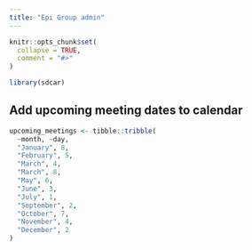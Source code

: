 ```yaml
---
title: "Epi Group admin"
---
```


```r
knitr::opts_chunk$set(
  collapse = TRUE,
  comment = "#>"
)
```

```r
library(sdcar)
```

## Add upcoming meeting dates to calendar

```r
upcoming_meetings <- tibble::tribble(
  ~month, ~day,
  "January", 8,
  "February", 5,
  "March", 4,
  "March", 8,
  "May", 6,
  "June", 3,
  "July", 1,
  "September", 2,
  "October", 7,
  "November", 4,
  "December", 2
)
```

